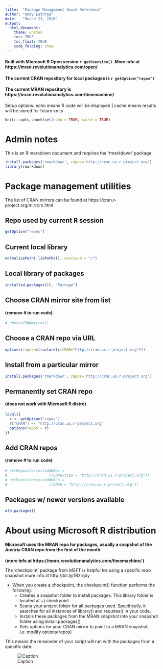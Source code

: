 ```yaml
---
title:  "Package Management Quick Reference"
author: "Andy Lathrop"
date:   "March 23, 2016"
output: 
  html_document:
    theme: united
    toc: TRUE
    toc_float: TRUE
    code_folding: show
---
```


#### Built with Microsoft R Open version `r getRversion()`. More info at https://mran.revolutionanalytics.com/open/
#### The current CRAN repository for local packages is `r getOption("repos")`
#### The current MRAN repository is https://mran.revolutionanalytics.com/timemachine/

Setup options: echo means R code will be displayed | cache means results will be stored for future knits
```r
knitr::opts_chunk$set(echo = TRUE, cache = TRUE)
```

# Admin notes
This is an R markdown document and requires the 'rmarkdown' package
```r
install.packages('rmarkdown', repos='http://cran.us.r-project.org')
library(rmarkdown)
```

# Package management utilities
The list of CRAN mirrors can be found at https://cran.r-project.org/mirrors.html

## Repo used by current R session
```r
getOption("repos")
```

## Current local library
```r
normalizePath(.libPaths(), winslash = "/")
```

## Local library of packages
```r
installed.packages()[, "Package"]
```

## Choose CRAN mirror site from list 
#### (remove # to run code)
```r
# chooseCRANmirror()
```

## Choose a CRAN repo via URL
```r
options(repos=structure(c(CRAN="http://cran.us.r-project.org")))
```

## Install from a particular mirror
```r
install.packages('rmarkdown', repos='http://cran.us.r-project.org')
```

## Permanently set CRAN repo
#### (does not work with Microsoft R distro)
```r
local({
  r <- getOption("repos")
  r["CRAN"] <- "http://cran.us.r-project.org"
  options(repos = r)
})
```

## Add CRAN repos 
#### (remove # to run code)
```r
# setRepositories(addURLs =
#                   c(CRANxtras = "http://cran.us.r-project.org"))
# setRepositories(addURLs =
#                   c(CRAN = "http://cran.us.r-project.org"))
```

## Packages w/ newer versions available
```r
old.packages()
```

# About using Microsoft R distribution
#### Microsoft uses the MRAN repo for packages, usually a snapshot of the Austria CRAN repo from the first of the month
**(more info at https://mran.revolutionanalytics.com/timemachine/ )**

The 'checkpoint' package from MSFT is helpful for using a specific repo snapshot
more info at http://bit.ly/1Rzrqdy  

* When you create a checkpoint, the checkpoint() function performs the following:
    + Creates a snapshot folder to install packages. This library folder is located at ~/.checkpoint
    + Scans your project folder for all packages used. Specifically, it searches for all instances of library() and requires() in your code.
    + Installs these packages from the MRAN snapshot into your snapshot folder using install.packages()
    + Sets options for your CRAN mirror to point to a MRAN snapshot, i.e. modify options(repos)
    
This means the remainder of your script will run with the packages from a specific date.

![Caption](myGraphics\\MSFT-R-Checkpoint.png)
